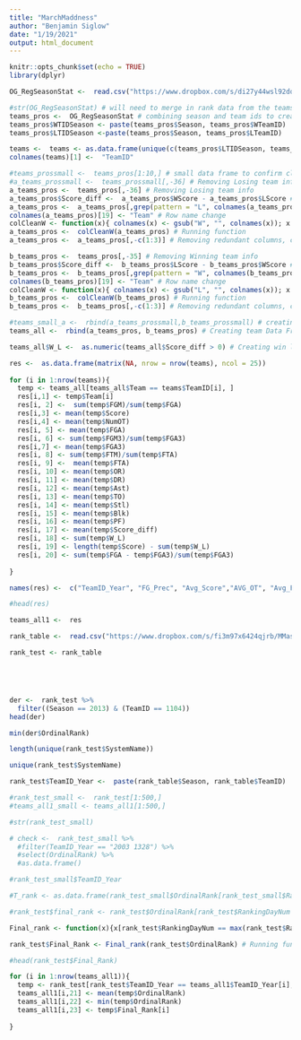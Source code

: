 ```yaml
---
title: "MarchMaddness"
author: "Benjamin Siglow"
date: "1/19/2021"
output: html_document
---
```


```r
knitr::opts_chunk$set(echo = TRUE)
library(dplyr)
```

```r
OG_RegSeasonStat <-  read.csv("https://www.dropbox.com/s/di27y44wsl92dqs/MRegularSeasonDetailedResults.csv?dl=1")

```

```r
#str(OG_RegSeasonStat) # will need to merge in rank data from the teams excel doc , currently working on individual team table
teams_pros <-  OG_RegSeasonStat # combining season and team ids to create a team data frame 
teams_pros$WTIDSeason <- paste(teams_pros$Season, teams_pros$WTeamID)
teams_pros$LTIDSeason <-paste(teams_pros$Season, teams_pros$LTeamID)
```

```r
teams <-  teams <- as.data.frame(unique(c(teams_pros$LTIDSeason, teams_pros$WTIDSeason)))
colnames(teams)[1] <-  "TeamID"
```

```r
#teams_prossmall <-  teams_pros[1:10,] # small data frame to confirm cleaning
#a_teams_prossmall <-  teams_prossmall[,-36] # Removing Losing team info (Smallframe)
a_teams_pros <-  teams_pros[,-36] # Removing Losing team info 
a_teams_pros$Score_diff <-  a_teams_pros$WScore - a_teams_pros$LScore # Creating score differenctial
a_teams_pros <-  a_teams_pros[,grep(pattern = "L", colnames(a_teams_pros),ignore.case = FALSE , invert = TRUE)] # Removing all columns relating to losing team 
colnames(a_teams_pros)[19] <- "Team" # Row name change
colCleanW <- function(x){ colnames(x) <- gsub("W", "", colnames(x)); x }  # Removing all prefix W in colnames
a_teams_pros <-  colCleanW(a_teams_pros) # Running function
a_teams_pros <-  a_teams_pros[,-c(1:3)] # Removing redundant columns, can be removed to spot check 
```


```r
b_teams_pros <-  teams_pros[,-35] # Removing Winning team info 
b_teams_pros$Score_diff <-  b_teams_pros$LScore - b_teams_pros$WScore # Creating score differential
b_teams_pros <-  b_teams_pros[,grep(pattern = "W", colnames(b_teams_pros),ignore.case = FALSE , invert = TRUE)] # Removing all columns relating to losing team 
colnames(b_teams_pros)[19] <- "Team" # Row name change
colCleanW <- function(x){ colnames(x) <- gsub("L", "", colnames(x)); x }  # Removing all prefix W in colnames
b_teams_pros <-  colCleanW(b_teams_pros) # Running function
b_teams_pros <-  b_teams_pros[,-c(1:3)] # Removing redundant columns, can be removed to spot check
```

```r
#teams_small_a <-  rbind(a_teams_prossmall,b_teams_prossmall) # creating winning and losing team stats in small format
teams_all <-  rbind(a_teams_pros, b_teams_pros) # Creating team Data Frame

teams_all$W_L <-  as.numeric(teams_all$Score_diff > 0) # Creating win loss column 
```

```r
res <-  as.data.frame(matrix(NA, nrow = nrow(teams), ncol = 25))
                      
for (i in 1:nrow(teams)){
  temp <- teams_all[teams_all$Team == teams$TeamID[i], ]
  res[i,1] <- temp$Team[i]
  res[i, 2] <-  sum(temp$FGM)/sum(temp$FGA) 
  res[i,3] <- mean(temp$Score)
  res[i,4] <- mean(temp$NumOT)
  res[i, 5] <- mean(temp$FGA)
  res[i, 6] <- sum(temp$FGM3)/sum(temp$FGA3)
  res[i,7] <- mean(temp$FGA3)
  res[i, 8] <- sum(temp$FTM)/sum(temp$FTA)
  res[i, 9] <-  mean(temp$FTA)
  res[i, 10] <- mean(temp$OR)
  res[i, 11] <- mean(temp$DR)
  res[i, 12] <- mean(temp$Ast)
  res[i, 13] <- mean(temp$TO)
  res[i, 14] <- mean(temp$Stl)
  res[i, 15] <- mean(temp$Blk)
  res[i, 16] <- mean(temp$PF)
  res[i, 17] <- mean(temp$Score_diff)
  res[i, 18] <- sum(temp$W_L)
  res[i, 19] <- length(temp$Score) - sum(temp$W_L)
  res[i, 20] <- sum(temp$FGA - temp$FGA3)/sum(temp$FGA3)
  
}

names(res) <-  c("TeamID_Year", "FG_Prec", "Avg_Score","AVG_OT", "Avg_FGA", "FG3_Prec", "Avg_FGA3", "FT_Prec", "AVG_FTA", "AVG_OR", "AVG_DR", "AVG_AST", "ACG_TO", "AvG_Stl", "AVG_Blk", "AVG_PF", "AVG_Scor_Diff", "Num_Wins","Num_Loss","2pt_3pt_ratio" , "Avg_Rank", "Best_Rank", "Final_Rank")

#head(res)

teams_all1 <-  res
```

```r
rank_table <-  read.csv("https://www.dropbox.com/s/fi3m97x6424qjrb/MMasseyOrdinals.csv?dl=1")

rank_test <- rank_table





der <-  rank_test %>%
  filter((Season == 2013) & (TeamID == 1104))
head(der)

min(der$OrdinalRank)

length(unique(rank_test$SystemName))

unique(rank_test$SystemName)
```

```r
rank_test$TeamID_Year <-  paste(rank_table$Season, rank_table$TeamID)

```

```r
#rank_test_small <-  rank_test[1:500,]
#teams_all1_small <- teams_all1[1:500,]

#str(rank_test_small)

# check <-  rank_test_small %>%
  #filter(TeamID_Year == "2003 1328") %>%
  #select(OrdinalRank) %>%
  #as.data.frame()

#rank_test_small$TeamID_Year

#T_rank <- as.data.frame(rank_test_small$OrdinalRank[rank_test_small$RankingDayNum == max(rank_test_small$RankingDayNum)], rank_test_small$TeamID_Year)

#rank_test$final_rank <- rank_test$OrdinalRank[rank_test$RankingDayNum == max(rank_test$RankingDayNum)] 

Final_rank <- function(x){x[rank_test$RankingDayNum == max(rank_test$RankingDayNum)] ; x }  # Filling the value for final rank in effort to speed up loop

rank_test$Final_Rank <- Final_rank(rank_test$OrdinalRank) # Running function 

#head(rank_test$Final_Rank)

```


```r
for (i in 1:nrow(teams_all1)){
  temp <- rank_test[rank_test$TeamID_Year == teams_all1$TeamID_Year[i], ]
  teams_all1[i,21] <- mean(temp$OrdinalRank)
  teams_all1[i,22] <- min(temp$OrdinalRank)
  teams_all1[i,23] <- temp$Final_Rank[i]
  
}
```

